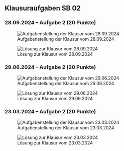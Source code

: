 ## Klausuraufgaben SB 02


### [28.09.2024]{.crd} -- Aufgabe 2 [(20 Punkte)]{.ctl} {.unlisted}

![Aufgabenstellung der Klausur vom 28.09.2024](/figs/02_99_ak_2024_09_28.png)

![Lösung zur Klausur vom 28.09.2024](/figs/02_99_ak_2024_09_28_lsg.png)


### [29.06.2024]{.crd} -- Aufgabe 2 [(20 Punkte)]{.ctl} {.unlisted}

![Aufgabenstellung der Klausur vom 29.06.2024](/figs/02_99_ak_2024_06_29.png)

![Lösung zur Klausur vom 29.06.2024](/figs/02_99_ak_2024_06_29_lsg.png)


### [23.03.2024]{.crd} -- Aufgabe 2 [(20 Punkte)]{.ctl} {.unlisted}

![Aufgabenstellung der Klausur vom 23.03.2024](/figs/02_99_ak_2024_03_23.png)

![Lösung zur Klausur vom 23.03.2024](/figs/02_99_ak_2024_03_23_lsg.png)
